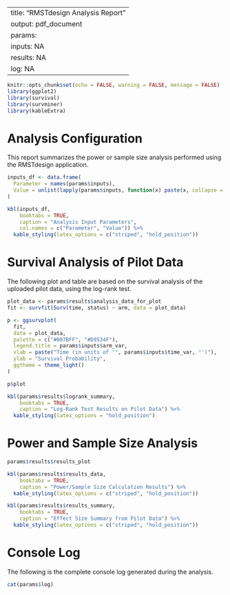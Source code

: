 
---
title: "RMSTdesign Analysis Report"
output: pdf_document
params:
  inputs: NA
  results: NA
  log: NA
---

```r
knitr::opts_chunk$set(echo = FALSE, warning = FALSE, message = FALSE)
library(ggplot2)
library(survival)
library(survminer)
library(kableExtra)
```

# Analysis Configuration

This report summarizes the power or sample size analysis performed using the RMSTdesign application.

```r
inputs_df <- data.frame(
  Parameter = names(params$inputs),
  Value = unlist(lapply(params$inputs, function(x) paste(x, collapse = ", ")))
)

kbl(inputs_df, 
    booktabs = TRUE, 
    caption = "Analysis Input Parameters",
    col.names = c("Parameter", "Value")) %>%
  kable_styling(latex_options = c("striped", "hold_position"))
```

# Survival Analysis of Pilot Data

The following plot and table are based on the survival analysis of the uploaded pilot data, using the log-rank test.

```r
plot_data <- params$results$analysis_data_for_plot
fit <- survfit(Surv(time, status) ~ arm, data = plot_data)

p <- ggsurvplot(
  fit,
  data = plot_data,
  palette = c("#007BFF", "#D9534F"),
  legend.title = params$inputs$arm_var,
  xlab = paste("Time (in units of '", params$inputs$time_var, "')"),
  ylab = "Survival Probability",
  ggtheme = theme_light()
)

p$plot
```

```r
kbl(params$results$logrank_summary, 
    booktabs = TRUE, 
    caption = "Log-Rank Test Results on Pilot Data") %>%
  kable_styling(latex_options = "hold_position")
```

# Power and Sample Size Analysis

```r
params$results$results_plot
```

```r
kbl(params$results$results_data, 
    booktabs = TRUE, 
    caption = "Power/Sample Size Calculation Results") %>%
  kable_styling(latex_options = c("striped", "hold_position"))
```

```r
kbl(params$results$results_summary, 
    booktabs = TRUE, 
    caption = "Effect Size Summary from Pilot Data") %>%
  kable_styling(latex_options = c("striped", "hold_position"))
```

# Console Log

The following is the complete console log generated during the analysis.

```r
cat(params$log)
```
